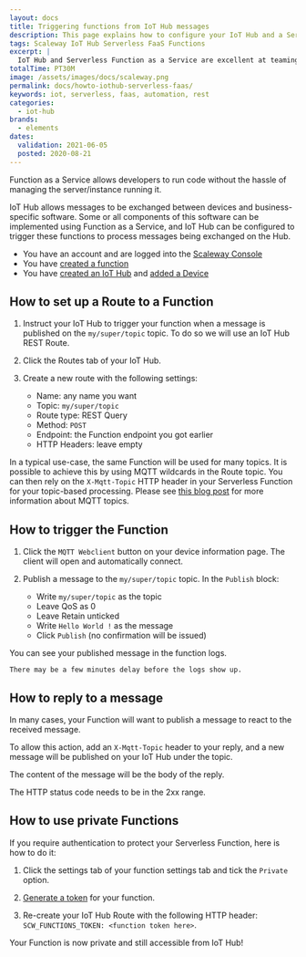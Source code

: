```yaml
---
layout: docs
title: Triggering functions from IoT Hub messages
description: This page explains how to configure your IoT Hub and a Serverless function to trigger the function when a message is published on the Hub.
tags: Scaleway IoT Hub Serverless FaaS Functions
excerpt: |
  IoT Hub and Serverless Function as a Service are excellent at teaming up together to execute code to react in real-time to messages from IoT Devices. Here is how to do it.
totalTime: PT30M
image: /assets/images/docs/scaleway.png
permalink: docs/howto-iothub-serverless-faas/
keywords: iot, serverless, faas, automation, rest
categories: 
  - iot-hub
brands: 
  - elements
dates:
  validation: 2021-06-05
  posted: 2020-08-21
---
```


Function as a Service allows developers to run code without the hassle of managing the server/instance running it.

IoT Hub allows messages to be exchanged between devices and business-specific software. Some or all components of this software can be implemented using Function as a Service, and IoT Hub can be configured to trigger these functions to process messages being exchanged on the Hub.

<Message type="requirement">

  - You have an account and are logged into the [Scaleway Console](https://console.scaleway.com)
  - You have [created a function](/compute/functions/how-to/create-a-function/)
  - You have [created an IoT Hub](/iot/iot-hub/how-to/create-hub/) and [added a Device](/iot/iot-hub/how-to/add-device/)

</Message>

## How to set up a Route to a Function

1. Instruct your IoT Hub to trigger your function when a message is published on the `my/super/topic` topic. To do so we will use an IoT Hub REST Route.

2. Click the Routes tab of your IoT Hub. 

3. Create a new route with the following settings:

    - Name: any name you want
    - Topic: `my/super/topic`
    - Route type: REST Query
    - Method: `POST`
    - Endpoint: the Function endpoint you got earlier
    - HTTP Headers: leave empty

In a typical use-case, the same Function will be used for many topics. It is possible to achieve this by using MQTT wildcards in the Route topic. You can then rely on the `X-Mqtt-Topic` HTTP header in your Serverless Function for your topic-based processing. Please see [this blog post](https://blog.scaleway.com/2020/scaleway-iot-hub-introduction-to-mqtt-topics/) for more information about MQTT topics.

## How to trigger the Function

1. Click the `MQTT Webclient` button on your device information page. The client will open and automatically connect.

2. Publish a message to the `my/super/topic` topic. In the `Publish` block:
    - Write `my/super/topic` as the topic
    - Leave QoS as 0
    - Leave Retain unticked
    - Write `Hello World !` as the message
    - Click `Publish` (no confirmation will be issued)

  You can see your published message in the function logs. 
  
  <Message type="note">

    There may be a few minutes delay before the logs show up.

  </Message>

## How to reply to a message

In many cases, your Function will want to publish a message to react to the received message.

To allow this action, add an `X-Mqtt-Topic` header to your reply, and a new message will be published on your IoT Hub under the topic. 

The content of the message will be the body of the reply. 

<Message type="important">

  The HTTP status code needs to be in the 2xx range.

</Message>


## How to use private Functions

If you require authentication to protect your Serverless Function, here is how to do it:

1. Click the settings tab of your function settings tab and tick the `Private` option.

2. [Generate a token](https://developers.scaleway.com/en/products/serverless/api/#tokens) for your function.

3. Re-create your IoT Hub Route with the following HTTP header: `SCW_FUNCTIONS_TOKEN: <function token here>`.

Your Function is now private and still accessible from IoT Hub!

